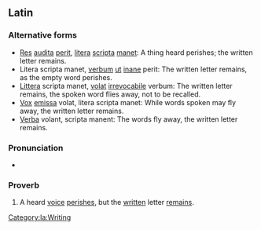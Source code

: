 ==Latin==

===Alternative forms===
* [[res#Latin|Res]] [[audita]] [[perit]], [[litera]] [[scripta]] [[manet]]: A thing heard perishes; the written letter remains.
* Litera scripta manet, [[verbum]] [[ut]] [[inane]] perit: The written letter remains, as the empty word perishes.
* [[littera#Latin|Littera]] scripta manet, [[volat]] [[irrevocabile]] verbum: The written letter remains, the spoken word flies away, not to be recalled.
* [[vox#Latin|Vox]] [[emissa]] volat, litera scripta manet: While words spoken may fly away, the written letter remains.
* [[verba#Latin|Verba]] volant, scripta manent: The words fly away, the written letter remains.

===Pronunciation===
* {{la-IPA|vōx audīta perit lītera scrīpta manet|vul=yes}}

===Proverb===
{{head|la|phrase|head=[[vōx]] [[auditus|audīta]] [[pereo|perit]], [[lītera]] [[scriptus|scrīpta]] [[maneo|manet]]}}

# A heard [[voice]] [[perish]]es, but the [[written]] letter [[remain]]s.

[[Category:la:Writing]]